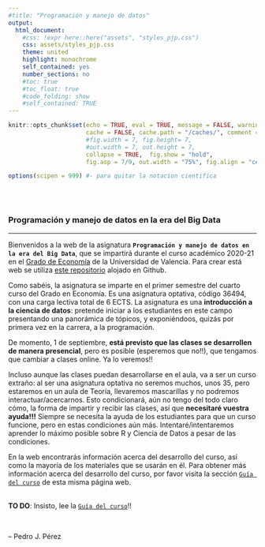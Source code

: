 ```yaml
---
#title: "Programación y manejo de datos"
output:
  html_document:
    #css: !expr here::here("assets", "styles_pjp.css") 
    css: assets/styles_pjp.css
    theme: united
    highlight: monochrome 
    self_contained: yes
    number_sections: no
    #toc: true
    #toc_float: true
    #code_folding: show
    #self_contained: TRUE
---
```



```r
knitr::opts_chunk$set(echo = TRUE, eval = TRUE, message = FALSE, warning = FALSE, 
                      cache = FALSE, cache.path = "/caches/", comment = "#>",
                      #fig.width = 7, fig.height= 7,   
                      #out.width = 7, out.height = 7,
                      collapse = TRUE,  fig.show = "hold",
                      fig.asp = 7/9, out.width = "75%", fig.align = "center")
```

```r
options(scipen = 999) #- para quitar la notacion cientifica
```

<br><br>

### Programación y manejo de datos en la era del Big Data

--------------------------------------------------


Bienvenidos a la web de la asignatura **`Programación y manejo de datos en la era del Big Data`**, que se impartirá durante el curso académico 2020-21 en el [Grado de Economía](https://www.uv.es/uvweb/universidad/es/estudios-grado/oferta-grados/oferta-grados/grado-economia-1285846094474/Titulacio.html?id=1285847455792){target="_blank"} de la Universidad de Valencia. Para crear está web se utiliza [este repositorio](https://github.com/perezp44/intro-ds-20-21-web){target="_blank"} alojado en Github.

Como sabéis, la asignatura se imparte en el primer semestre del cuarto curso del Grado en Economía. Es una asignatura optativa, código 36494, con una carga lectiva total de 6 ECTS. La asignatura es una **introducción a la ciencia de datos**: pretende iniciar a los estudiantes en este campo presentando una panorámica de tópicos, y exponiéndoos, quizás por primera vez en la carrera, a la programación.


De momento, 1 de septiembre, **está previsto que las clases se desarrollen de manera presencial**, pero es posible (esperemos que no!!), que tengamos que cambiar a clases online. Ya lo veremos!!

Incluso aunque las clases puedan desarrollarse en el aula, va a ser un curso extraño: al ser una asignatura optativa no seremos muchos, unos 35, pero estaremos en un aula de Teoría, llevaremos mascarillas y no podremos interactuar/acercarnos. Esto condicionará, aún no tengo del todo claro cómo, la forma de impartir y recibir las clases, así que **necesitaré vuestra ayuda!!!** Siempre se necesita la ayuda de los estudiantes para que un curso funcione, pero en estas condiciones aún más. Intentaré/intentaremos aprender lo máximo posible sobre R y Ciencia de Datos a pesar de las condiciones. 


En la web encontrarás información acerca del desarrollo del curso, así como la mayoría de los materiales que se usarán en él. Para obtener más información acerca del desarrollo del curso, por favor visita la sección [`Guía del curso`](https://perezp44.github.io/intro-ds-20-21-web/01-guia-del-curso.html) de esta misma página web. 



<div class = "blue">
<br> **TO DO**: Insisto, lee la [`Guía del curso`](https://perezp44.github.io/intro-ds-20-21-web/01-guia-del-curso.html)!!  <br>
</div>



<br>

-- Pedro J. Pérez
